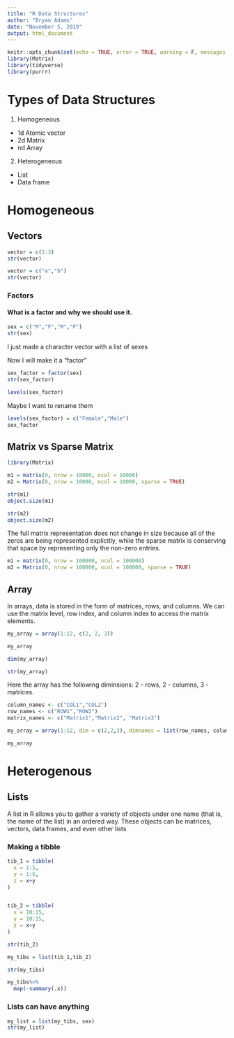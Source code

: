 ```yaml
---
title: "R Data Structures"
author: "Bryan Adams"
date: "November 5, 2019"
output: html_document
---
```


```r
knitr::opts_chunk$set(echo = TRUE, error = TRUE, warning = F, messages = F)
library(Matrix)
library(tidyverse)
library(purrr)
```

# Types of Data Structures

1. Homogeneous	
* 1d	Atomic vector	
* 2d	Matrix	
* nd	Array	

2. Heterogeneous
*	List
*	Data frame

# Homogeneous

## Vectors

```r
vector = c(1:3)
str(vector)
```

```r
vector = c("a","b")
str(vector)
```

### Factors

#### What is a factor and why we should use it.

```r
sex = c("M","F","M","F")
str(sex)

```

I just made a character vector with a list of sexes

Now I will make it a "factor"

```r
sex_factor = factor(sex)
str(sex_factor)
```

```r
levels(sex_factor)
```

Maybe I want to rename them

```r
levels(sex_factor) = c("Female","Male")
sex_factor
```

## Matrix vs Sparse Matrix

```r
library(Matrix)
```

```r
m1 = matrix(0, nrow = 10000, ncol = 10000)
m2 = Matrix(0, nrow = 10000, ncol = 10000, sparse = TRUE)
```

```r
str(m1)
object.size(m1)
```

```r
str(m2)
object.size(m2)
```

The full matrix representation does not change in size because all of the zeros are being represented explicitly, while the sparse matrix is conserving that space by representing only the non-zero entries. 

```r
m1 = matrix(0, nrow = 100000, ncol = 100000)
m2 = Matrix(0, nrow = 100000, ncol = 100000, sparse = TRUE)
```

## Array

In arrays, data is stored in the form of matrices, rows, and columns. We can use the matrix level, row index, and column index to access the matrix elements.

```r
my_array = array(1:12, c(2, 2, 3))

my_array

dim(my_array)

str(my_array)
```

Here the array has the following diminsions:  2 - rows, 2 - columns, 3 - matrices.

```r
column_names <- c("COL1","COL2")
row_names <- c("ROW1","ROW2")
matrix_names <- c("Matrix1","Matrix2", "Matrix3")

my_array = array(1:12, dim = c(2,2,3), dimnames = list(row_names, column_names, matrix_names))

my_array
```

# Heterogenous

## Lists

A list in R allows you to gather a variety of objects under one name (that is, the name of the list) in an ordered way. These objects can be matrices, vectors, data frames, and even other lists

### Making a tibble

```r
tib_1 = tibble(
  x = 1:5,
  y = 1:5,
  z = x+y
)


tib_2 = tibble(
  x = 10:15,
  y = 10:15,
  z = x+y
)

str(tib_2)
```

```r
my_tibs = list(tib_1,tib_2)

str(my_tibs)

my_tibs%>%
  map(~summary(.x))

```

### Lists can have anything

```r
my_list = list(my_tibs, sex)
str(my_list)
```

